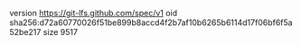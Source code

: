 version https://git-lfs.github.com/spec/v1
oid sha256:d72a60770026f51be899b8accd4f2b7af10b6265b6114d17f06bf6f5a52be217
size 9517
